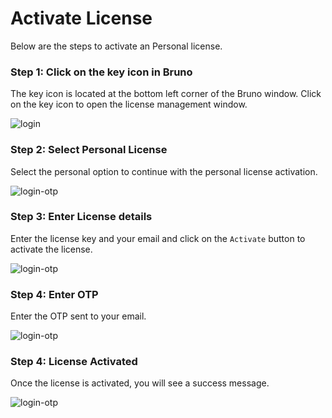 # Activate License

Below are the steps to activate an Personal license.

### Step 1: Click on the key icon in Bruno

The key icon is located at the bottom left corner of the Bruno window. Click on the key icon to open the license management window.

![login](/screenshots/license-management/golden-edition/individual/click-license-icon.png)

### Step 2: Select Personal License

Select the personal option to continue with the personal license activation.

![login-otp](/screenshots/license-management/golden-edition/individual/select-personal-license.png)

### Step 3: Enter License details

Enter the license key and your email and click on the `Activate` button to activate the license.

![login-otp](/screenshots/license-management/golden-edition/individual/enter-license-details.png)

### Step 4: Enter OTP

Enter the OTP sent to your email.

![login-otp](/screenshots/license-management/golden-edition/individual/enter-activate-otp.png)

### Step 4: License Activated

Once the license is activated, you will see a success message.

![login-otp](/screenshots/license-management/golden-edition/individual/license-activated.png)
